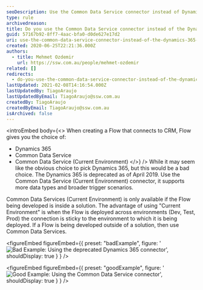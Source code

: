 ```yaml
---
seoDescription: Use the Common Data Service connector instead of Dynamics 365 when creating Flows to ensure compatibility and scalability.
type: rule
archivedreason:
title: Do you use the Common Data Service connector instead of the Dynamics 365 connector when using flows?
guid: 57167b92-8ff7-4aac-bfa0-d0de627e17d2
uri: use-the-common-data-service-connector-instead-of-the-dynamics-365-connector
created: 2020-06-25T22:21:36.000Z
authors:
  - title: Mehmet Ozdemir
    url: https://ssw.com.au/people/mehmet-ozdemir
related: []
redirects:
  - do-you-use-the-common-data-service-connector-instead-of-the-dynamics-365-connector-when-using-flows
lastUpdated: 2021-02-08T14:16:54.000Z
lastUpdatedBy: TiagoAraujo
lastUpdatedByEmail: TiagoAraujo@ssw.com.au
createdBy: TiagoAraujo
createdByEmail: TiagoAraujo@ssw.com.au
isArchived: false
---
```


<introEmbed
  body={<>
When creating a Flow that connects to CRM, Flow gives you the choice of:

- Dynamics 365
- Common Data Service
- Common Data Service (Current Environment)
  </>}
/>
While it may seem like the obvious choice to pick Dynamics 365, but this would be a bad choice. The Dynamics 365 is deprecated as of April 2019. Use the Common Data Service (Current Environment) connector, it supports more data types and broader trigger scenarios.

Common Data Services (Current Environment) is only available if the Flow being developed is inside a solution. The advantage of using "Current Environment" is when the Flow is deployed across environments (Dev, Test, Prod) the connection is sticky to the environment to which it is being deployed. If a Flow is being developed outside of a solution, then use Common Data Services.

<figureEmbed figureEmbed={{
  preset: "badExample",
  figure: '![Bad Example: Using the deprecated Dynamics 365 connector](/uploads/rules/use-the-common-data-service-connector-instead-of-the-dynamics-365-connector/bad-connector-use.png)',
  shouldDisplay: true
} } />


<figureEmbed figureEmbed={{
  preset: "goodExample",
  figure: '![Good Example: Using the Common Data Service connector](/uploads/rules/use-the-common-data-service-connector-instead-of-the-dynamics-365-connector/good-connector-use.png)',
  shouldDisplay: true
} } />

